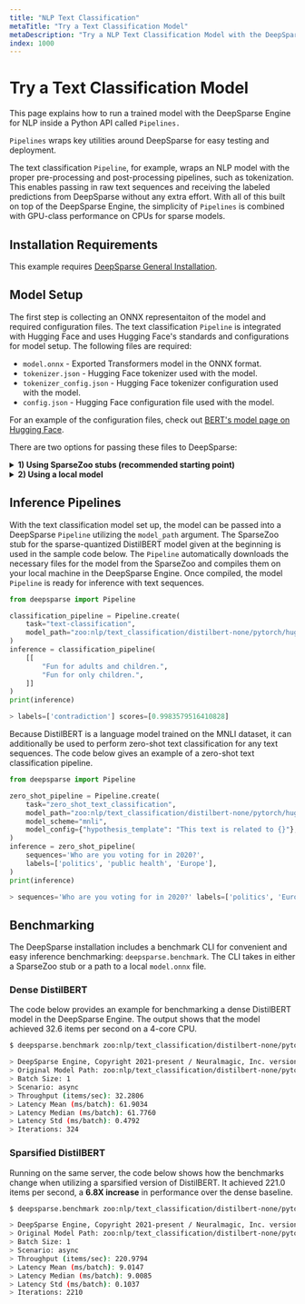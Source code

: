 ```yaml
---
title: "NLP Text Classification"
metaTitle: "Try a Text Classification Model"
metaDescription: "Try a NLP Text Classification Model with the DeepSparse Engine for faster and cheaper inference on CPUs"
index: 1000
---
```


# Try a Text Classification Model

This page explains how to run a trained model with the DeepSparse Engine for NLP inside a Python API called `Pipelines.`

`Pipelines` wraps key utilities around DeepSparse for easy testing and deployment.

The text classification `Pipeline`, for example, wraps an NLP model with the proper pre-processing and post-processing pipelines, such as tokenization.
This enables passing in raw text sequences and receiving the labeled predictions from DeepSparse without any extra effort.
With all of this built on top of the DeepSparse Engine, the simplicity of `Pipelines` is combined with GPU-class performance on CPUs for sparse models.

## Installation Requirements

This example requires [DeepSparse General Installation](/get-started/install/deepsparse).

## Model Setup

The first step is collecting an ONNX representaiton of the model and required configuration files.
The text classification `Pipeline` is integrated with Hugging Face and uses Hugging Face's standards
and configurations for model setup. The following files are required:
- `model.onnx` - Exported Transformers model in the ONNX format.
- `tokenizer.json` - Hugging Face tokenizer used with the model.
- `tokenizer_config.json` - Hugging Face tokenizer configuration used with the model.
- `config.json` - Hugging Face configuration file used with the model.

For an example of the configuration files, check out [BERT's model page on Hugging Face](https://huggingface.co/bert-base-uncased/tree/main).

There are two options for passing these files to DeepSparse:

<details>

  <summary><b>1) Using SparseZoo stubs (recommended starting point)</b></summary>

SparseZoo contains several pre-sparsified Transformer models, including the configuration files listed above. DeepSparse is integrated
with SparseZoo, and supports SparseZoo stubs as inputs for automatic download and inclusion into easy testing and deployment.

The SparseZoo stubs can be found on SparseZoo model pages, and DistilBERT examples are provided below:
- [Sparse-quantized DistilBERT](https://sparsezoo.neuralmagic.com/models/nlp%2Ftext_classification%2Fdistilbert-none%2Fpytorch%2Fhuggingface%2Fmnli%2Fpruned80_quant-none-vnni)
```bash
zoo:nlp/text_classification/distilbert-none/pytorch/huggingface/mnli/pruned80_quant-none-vnni
  ```
- [Dense DistilBERT](https://sparsezoo.neuralmagic.com/models/nlp%2Ftext_classification%2Fdistilbert-none%2Fpytorch%2Fhuggingface%2Fmnli%2Fbase-none)
```bash
zoo:nlp/text_classification/distilbert-none/pytorch/huggingface/mnli/base-none
  ```

These SparseZoo stubs are passed arguments to the `Pipeline` constructor in the examples below.

</details>


<details>

<summary><b>2) Using a local model</b></summary>

Alternatively, you can use a custom or fine-tuned model from your local drive.

There are three steps to using a local model with `Pipelines`:

1. Export the model to `model.onnx` (if you trained with SparseML, use [ONNX export](https://github.com/neuralmagic/sparseml/tree/main/integrations/huggingface-transformers#exporting-to-onnx)).
2. Collect the configuration files listed above. These are generally stored with the resulting model files from Hugging Face training pipelines (as is the case with SparseML).
3. Place the files into a directory.

Pass the path of the local directory in the `--model_path` in place of the SparseZoo stubs in the examples below.

</details>

## Inference Pipelines

With the text classification model set up, the model can be passed into a DeepSparse `Pipeline` utilizing the `model_path` argument.
The SparseZoo stub for the sparse-quantized DistilBERT model given at the beginning is used in the sample code below.
The `Pipeline` automatically downloads the necessary files for the model from the SparseZoo and compiles them on your local machine in the DeepSparse Engine.
Once compiled, the model `Pipeline` is ready for inference with text sequences.

```python
from deepsparse import Pipeline

classification_pipeline = Pipeline.create(
    task="text-classification",
    model_path="zoo:nlp/text_classification/distilbert-none/pytorch/huggingface/mnli/pruned80_quant-none-vnni",
)
inference = classification_pipeline(
    [[
        "Fun for adults and children.",
        "Fun for only children.",
    ]]
)
print(inference)

> labels=['contradiction'] scores=[0.9983579516410828]
```

Because DistilBERT is a language model trained on the MNLI dataset, it can additionally be used to perform zero-shot text classification for any text sequences.
The code below gives an example of a zero-shot text classification pipeline.

```python
from deepsparse import Pipeline

zero_shot_pipeline = Pipeline.create(
    task="zero_shot_text_classification",
    model_path="zoo:nlp/text_classification/distilbert-none/pytorch/huggingface/mnli/pruned80_quant-none-vnni",
    model_scheme="mnli",
    model_config={"hypothesis_template": "This text is related to {}"},
)
inference = zero_shot_pipeline(
    sequences='Who are you voting for in 2020?',
    labels=['politics', 'public health', 'Europe'],
)
print(inference)

> sequences='Who are you voting for in 2020?' labels=['politics', 'Europe', 'public health'] scores=[0.9345628619194031, 0.039115309715270996, 0.026321841403841972]
```

## Benchmarking

The DeepSparse installation includes a benchmark CLI for convenient and easy inference benchmarking: `deepsparse.benchmark`.
The CLI takes in either a SparseZoo stub or a path to a local `model.onnx` file.

### Dense DistilBERT

The code below provides an example for benchmarking a dense DistilBERT model in the DeepSparse Engine.
The output shows that the model achieved 32.6 items per second on a 4-core CPU.

```bash
$ deepsparse.benchmark zoo:nlp/text_classification/distilbert-none/pytorch/huggingface/mnli/base-none

> DeepSparse Engine, Copyright 2021-present / Neuralmagic, Inc. version: 1.0.0 (8eaddc24) (release) (optimized) (system=avx512, binary=avx512)
> Original Model Path: zoo:nlp/text_classification/distilbert-none/pytorch/huggingface/mnli/base-none
> Batch Size: 1
> Scenario: async
> Throughput (items/sec): 32.2806
> Latency Mean (ms/batch): 61.9034
> Latency Median (ms/batch): 61.7760
> Latency Std (ms/batch): 0.4792
> Iterations: 324
```

### Sparsified DistilBERT

Running on the same server, the code below shows how the benchmarks change when utilizing a sparsified version of DistilBERT.
It achieved 221.0 items per second, a **6.8X increase** in performance over the dense baseline.

```bash
$ deepsparse.benchmark zoo:nlp/text_classification/distilbert-none/pytorch/huggingface/mnli/pruned80_quant-none-vnni

> DeepSparse Engine, Copyright 2021-present / Neuralmagic, Inc. version: 1.0.0 (8eaddc24) (release) (optimized) (system=avx512, binary=avx512)
> Original Model Path: zoo:nlp/text_classification/distilbert-none/pytorch/huggingface/mnli/pruned80_quant-none-vnni
> Batch Size: 1
> Scenario: async
> Throughput (items/sec): 220.9794
> Latency Mean (ms/batch): 9.0147
> Latency Median (ms/batch): 9.0085
> Latency Std (ms/batch): 0.1037
> Iterations: 2210
```
